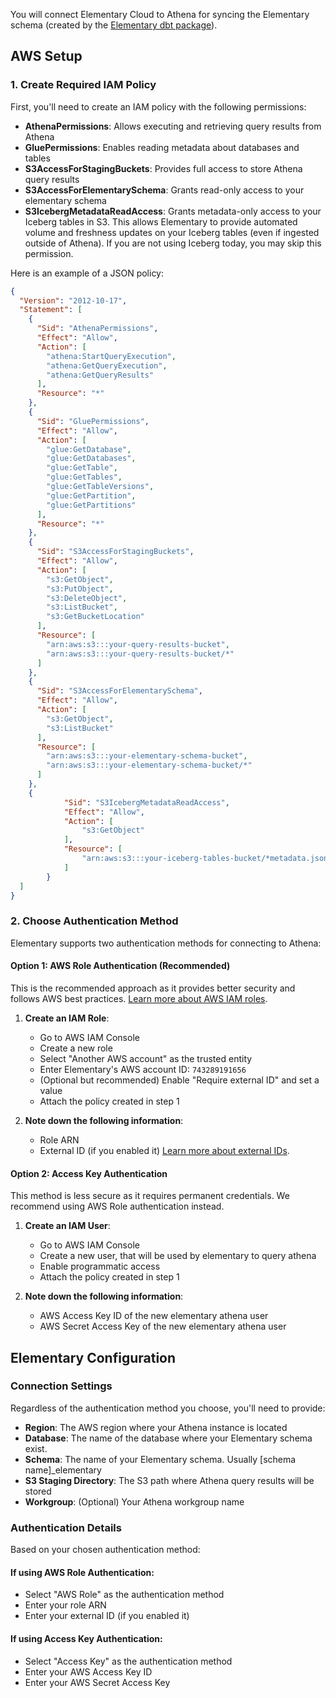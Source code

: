 
You will connect Elementary Cloud to Athena for syncing the Elementary schema (created by the [Elementary dbt package](/cloud/onboarding/quickstart-dbt-package)).

<CreateUserOperation />

## AWS Setup

### 1. Create Required IAM Policy

First, you'll need to create an IAM policy with the following permissions:
- **AthenaPermissions**: Allows executing and retrieving query results from Athena
- **GluePermissions**: Enables reading metadata about databases and tables
- **S3AccessForStagingBuckets**: Provides full access to store Athena query results
- **S3AccessForElementarySchema**: Grants read-only access to your elementary schema
- **S3IcebergMetadataReadAccess**: Grants metadata-only access to your Iceberg tables in S3. This allows Elementary to 
provide automated volume and freshness updates on your Iceberg tables (even if ingested outside of Athena). If you are not using Iceberg today, you may 
skip this permission.

Here is an example of a JSON policy:
```json
{
  "Version": "2012-10-17",
  "Statement": [
    {
      "Sid": "AthenaPermissions",
      "Effect": "Allow",
      "Action": [
        "athena:StartQueryExecution",
        "athena:GetQueryExecution",
        "athena:GetQueryResults"
      ],
      "Resource": "*"
    },
    {
      "Sid": "GluePermissions",
      "Effect": "Allow",
      "Action": [
        "glue:GetDatabase",
        "glue:GetDatabases",
        "glue:GetTable",
        "glue:GetTables",
        "glue:GetTableVersions",
        "glue:GetPartition",
        "glue:GetPartitions"
      ],
      "Resource": "*"
    },
    {
      "Sid": "S3AccessForStagingBuckets",
      "Effect": "Allow",
      "Action": [
        "s3:GetObject",
        "s3:PutObject",
        "s3:DeleteObject",
        "s3:ListBucket",
        "s3:GetBucketLocation"
      ],
      "Resource": [
        "arn:aws:s3:::your-query-results-bucket",
        "arn:aws:s3:::your-query-results-bucket/*"
      ]
    },
    {
      "Sid": "S3AccessForElementarySchema",
      "Effect": "Allow",
      "Action": [
        "s3:GetObject",
        "s3:ListBucket"
      ],
      "Resource": [
        "arn:aws:s3:::your-elementary-schema-bucket",
        "arn:aws:s3:::your-elementary-schema-bucket/*"
      ]
    },
    {
			"Sid": "S3IcebergMetadataReadAccess",
			"Effect": "Allow",
			"Action": [
				"s3:GetObject"
			],
			"Resource": [
				"arn:aws:s3:::your-iceberg-tables-bucket/*metadata.json"
			]
		}
  ]
}
```

### 2. Choose Authentication Method

Elementary supports two authentication methods for connecting to Athena:

#### Option 1: AWS Role Authentication (Recommended)

This is the recommended approach as it provides better security and follows AWS best practices. [Learn more about AWS IAM roles](https://docs.aws.amazon.com/IAM/latest/UserGuide/id_roles.html).

1. **Create an IAM Role**:
   - Go to AWS IAM Console
   - Create a new role
   - Select "Another AWS account" as the trusted entity
   - Enter Elementary's AWS account ID: `743289191656`
   - (Optional but recommended) Enable "Require external ID" and set a value
   - Attach the policy created in step 1

2. **Note down the following information**:
   - Role ARN
   - External ID (if you enabled it) [Learn more about external IDs](https://aws.amazon.com/blogs/security/how-to-use-external-id-when-granting-access-to-your-aws-resources/).

#### Option 2: Access Key Authentication

This method is less secure as it requires permanent credentials. We recommend using AWS Role authentication instead.

1. **Create an IAM User**:
   - Go to AWS IAM Console
   - Create a new user, that will be used by elementary to query athena
   - Enable programmatic access
   - Attach the policy created in step 1

2. **Note down the following information**:
   - AWS Access Key ID of the new elementary athena user
   - AWS Secret Access Key of the new elementary athena user

## Elementary Configuration

### Connection Settings

Regardless of the authentication method you choose, you'll need to provide:

- **Region**: The AWS region where your Athena instance is located
- **Database**: The name of the database where your Elementary schema exist.
- **Schema**: The name of your Elementary schema. Usually [schema name]_elementary
- **S3 Staging Directory**: The S3 path where Athena query results will be stored
- **Workgroup**: (Optional) Your Athena workgroup name

### Authentication Details

Based on your chosen authentication method:

#### If using AWS Role Authentication:
- Select "AWS Role" as the authentication method
- Enter your role ARN
- Enter your external ID (if you enabled it)

#### If using Access Key Authentication:
- Select "Access Key" as the authentication method
- Enter your AWS Access Key ID
- Enter your AWS Secret Access Key
